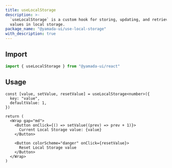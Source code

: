 ```yaml
---
title: useLocalStorage
description: >-
  `useLocalStorage` is a custom hook for storing, updating, and retrieving
  values in local storage.
package_name: "@yamada-ui/use-local-storage"
with_description: true
---
```


## Import

```ts
import { useLocalStorage } from "@yamada-ui/react"
```

## Usage

```tsx functional=true
const [value, setValue, resetValue] = useLocalStorage<number>({
  key: "value",
  defaultValue: 1,
})

return (
  <Wrap gap="md">
    <Button onClick={() => setValue((prev) => prev + 1)}>
      Current Local Storage value: {value}
    </Button>

    <Button colorScheme="danger" onClick={resetValue}>
      Reset Local Storage value
    </Button>
  </Wrap>
)
```
